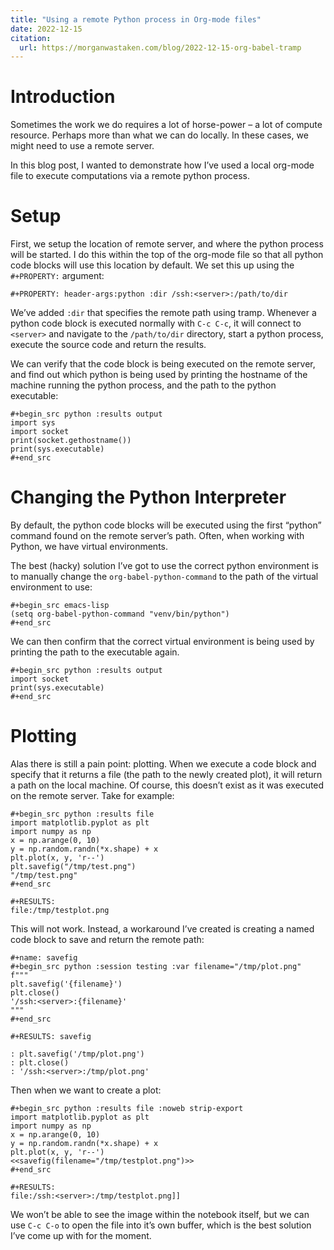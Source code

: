 ```yaml
---
title: "Using a remote Python process in Org-mode files"
date: 2022-12-15
citation:
  url: https://morganwastaken.com/blog/2022-12-15-org-babel-tramp
---
```


# Introduction

Sometimes the work we do requires a lot of horse-power – a lot of compute resource. Perhaps more than what we can do locally. In these cases, we might need to use a remote server.

In this blog post, I wanted to demonstrate how I've used a local org-mode file to execute computations via a remote python process.

<a id="org44cc27d"></a>

# Setup

First, we setup the location of remote server, and where the python process will be started. I do this within the top of the org-mode file so that all python code blocks will use this location by default. We set this up using the `#+PROPERTY:` argument:

```         
#+PROPERTY: header-args:python :dir /ssh:<server>:/path/to/dir
```

We've added `:dir` that specifies the remote path using tramp. Whenever a python code block is executed normally with `C-c C-c`, it will connect to `<server>` and navigate to the `/path/to/dir` directory, start a python process, execute the source code and return the results.

We can verify that the code block is being executed on the remote server, and find out which python is being used by printing the hostname of the machine running the python process, and the path to the python executable:

```         
#+begin_src python :results output
import sys
import socket
print(socket.gethostname())
print(sys.executable)
#+end_src
```

<a id="orgdffb656"></a>

# Changing the Python Interpreter

By default, the python code blocks will be executed using the first "python" command found on the remote server's path. Often, when working with Python, we have virtual environments.

The best (hacky) solution I've got to use the correct python environment is to manually change the `org-babel-python-command` to the path of the virtual environment to use:

```         
#+begin_src emacs-lisp
(setq org-babel-python-command "venv/bin/python")
#+end_src
```

We can then confirm that the correct virtual environment is being used by printing the path to the executable again.

```         
#+begin_src python :results output
import socket
print(sys.executable)
#+end_src
```

<a id="org2a8826a"></a>

# Plotting

Alas there is still a pain point: plotting. When we execute a code block and specify that it returns a file (the path to the newly created plot), it will return a path on the local machine. Of course, this doesn't exist as it was executed on the remote server. Take for example:

```         
#+begin_src python :results file
import matplotlib.pyplot as plt
import numpy as np
x = np.arange(0, 10)
y = np.random.randn(*x.shape) + x
plt.plot(x, y, 'r--')
plt.savefig("/tmp/test.png")
"/tmp/test.png"
#+end_src

#+RESULTS:
file:/tmp/testplot.png
```

This will not work. Instead, a workaround I've created is creating a named code block to save and return the remote path:

```         
#+name: savefig
#+begin_src python :session testing :var filename="/tmp/plot.png"
f"""
plt.savefig('{filename}')
plt.close()
'/ssh:<server>:{filename}'
"""
#+end_src

#+RESULTS: savefig

: plt.savefig('/tmp/plot.png')
: plt.close()
: '/ssh:<server>:/tmp/plot.png'
```

Then when we want to create a plot:

```         
#+begin_src python :results file :noweb strip-export
import matplotlib.pyplot as plt
import numpy as np
x = np.arange(0, 10)
y = np.random.randn(*x.shape) + x
plt.plot(x, y, 'r--')
<<savefig(filename="/tmp/testplot.png")>>
#+end_src

#+RESULTS:
file:/ssh:<server>:/tmp/testplot.png]]
```

We won't be able to see the image within the notebook itself, but we can use `C-c C-o` to open the file into it's own buffer, which is the best solution I've come up with for the moment.

